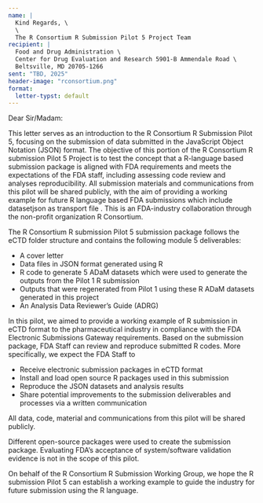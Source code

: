 ```yaml
---
name: |
  Kind Regards, \
  \ 
  The R Consortium R Submission Pilot 5 Project Team
recipient: |
  Food and Drug Administration \
  Center for Drug Evaluation and Research 5901-B Ammendale Road \
  Beltsville, MD 20705-1266
sent: "TBD, 2025"
header-image: "rconsortium.png"
format:
  letter-typst: default
---
```


Dear Sir/Madam:

This letter serves as an introduction to the R Consortium R Submission Pilot 5, focusing on the submission of data submitted in the JavaScript Object Notation (JSON) format. The objective of this portion of the R Consortium R submission Pilot 5 Project is to test the concept that a R-language based submission package is aligned with FDA requirements and meets the expectations of the FDA staff, including assessing code review and analyses reproducibility. All submission materials and communications from this pilot will be shared publicly, with the aim of providing a working example for future R language based FDA submissions which include datasetjson as transport file . This is an FDA-industry collaboration through the non-profit organization R Consortium.

The R Consortium R submission Pilot 5 submission package follows the eCTD folder structure and contains the following module 5 deliverables:

- A cover letter
- Data files in JSON format generated using R
- R code to generate 5 ADaM datasets which were used to generate the outputs from the Pilot 1 R submission
- Outputs that were regenerated from Pilot 1 using these R ADaM datasets generated in this project
- An Analysis Data Reviewer's Guide (ADRG)

In this pilot, we aimed to provide a working example of R submission in eCTD format to the pharmaceutical industry in compliance with the FDA Electronic Submissions Gateway requirements. Based on the submission package, FDA Staff can review and reproduce submitted R codes. More specifically, we expect the FDA Staff to

- Receive electronic submission packages in eCTD format
- Install and load open source R packages used in this submission
- Reproduce the JSON datasets and analysis results
- Share potential improvements to the submission deliverables and processes via a written communication

All data, code, material and communications from this pilot will be shared publicly.

Different open-source packages were used to create the submission package. Evaluating FDA’s acceptance of system/software validation evidence is not in the scope of this pilot.

On behalf of the R Consortium R Submission Working Group, we hope the R submission Pilot 5 can establish a working example to guide the industry for future submission using the R language.

